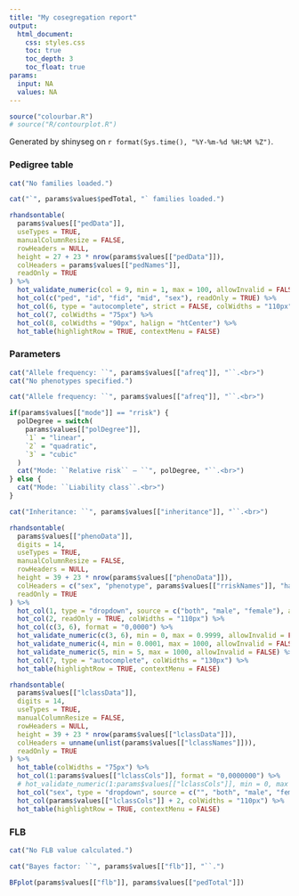 ```yaml
---
title: "My cosegregation report"
output:
  html_document:
    css: styles.css
    toc: true
    toc_depth: 3
    toc_float: true
params:
  input: NA
  values: NA
---
```


```r
source("colourbar.R")
# source("R/contourplot.R")
```

Generated by <span class="typewriter">shinyseg</span> on ``r format(Sys.time(), "%Y-%m-%d %H:%M %Z")``.

### Pedigree table

```r
cat("No families loaded.")
```

```r
cat("`", params$values$pedTotal, "` families loaded.")
```

```r
rhandsontable(
  params$values[["pedData"]],
  useTypes = TRUE,
  manualColumnResize = FALSE,
  rowHeaders = NULL,
  height = 27 + 23 * nrow(params$values[["pedData"]]),
  colHeaders = params$values[["pedNames"]],
  readOnly = TRUE
) %>%
  hot_validate_numeric(col = 9, min = 1, max = 100, allowInvalid = FALSE) %>%
  hot_col(c("ped", "id", "fid", "mid", "sex"), readOnly = TRUE) %>%
  hot_col(6, type = "autocomplete", strict = FALSE, colWidths = "110px") %>% 
  hot_col(7, colWidths = "75px") %>% 
  hot_col(8, colWidths = "90px", halign = "htCenter") %>%
  hot_table(highlightRow = TRUE, contextMenu = FALSE)
```

### Parameters

```r
cat("Allele frequency: ``", params$values[["afreq"]], "``.<br>")
cat("No phenotypes specified.")
```

```r
cat("Allele frequency: ``", params$values[["afreq"]], "``.<br>")

if(params$values[["mode"]] == "rrisk") {
  polDegree = switch(
    params$values[["polDegree"]],
    `1` = "linear",
    `2` = "quadratic",
    `3` = "cubic"
  )
  cat("Mode: ``Relative risk`` – ``", polDegree, "``.<br>")
} else {
  cat("Mode: ``Liability class``.<br>")
}

cat("Inheritance: ``", params$values[["inheritance"]], "``.<br>")
```

```r
rhandsontable(
  params$values[["phenoData"]],
  digits = 14,
  useTypes = TRUE,
  manualColumnResize = FALSE,
  rowHeaders = NULL,
  height = 39 + 23 * nrow(params$values[["phenoData"]]),
  colHeaders = c("sex", "phenotype", params$values[["rriskNames"]], "hazard ratio(s)"),
  readOnly = TRUE
) %>%
  hot_col(1, type = "dropdown", source = c("both", "male", "female"), allowInvalid = FALSE, colWidths = "75px") %>%
  hot_col(2, readOnly = TRUE, colWidths = "110px") %>% 
  hot_col(c(3, 6), format = "0,0000") %>% 
  hot_validate_numeric(c(3, 6), min = 0, max = 0.9999, allowInvalid = FALSE) %>%
  hot_validate_numeric(4, min = 0.0001, max = 1000, allowInvalid = FALSE) %>%
  hot_validate_numeric(5, min = 5, max = 1000, allowInvalid = FALSE) %>%
  hot_col(7, type = "autocomplete", colWidths = "130px") %>%
  hot_table(highlightRow = TRUE, contextMenu = FALSE)
```

```r
rhandsontable(
  params$values[["lclassData"]],
  digits = 14,
  useTypes = TRUE,
  manualColumnResize = FALSE,
  rowHeaders = NULL,
  height = 39 + 23 * nrow(params$values[["lclassData"]]),
  colHeaders = unname(unlist(params$values[["lclassNames"]])),
  readOnly = TRUE
) %>%
  hot_table(colWidths = "75px") %>% 
  hot_col(1:params$values[["lclassCols"]], format = "0,0000000") %>%
  # hot_validate_numeric(1:params$values[["lclassCols"]], min = 0, max = 1, allowInvalid = FALSE) %>%
  hot_col("sex", type = "dropdown", source = c("", "both", "male", "female"), allowInvalid = FALSE) %>%
  hot_col(params$values[["lclassCols"]] + 2, colWidths = "110px") %>%
  hot_table(highlightRow = TRUE, contextMenu = FALSE)
```

### FLB

```r
cat("No FLB value calculated.")
```

```r
cat("Bayes factor: ``", params$values[["flb"]], "``.")
```

```r
BFplot(params$values[["flb"]], params$values[["pedTotal"]])
```
